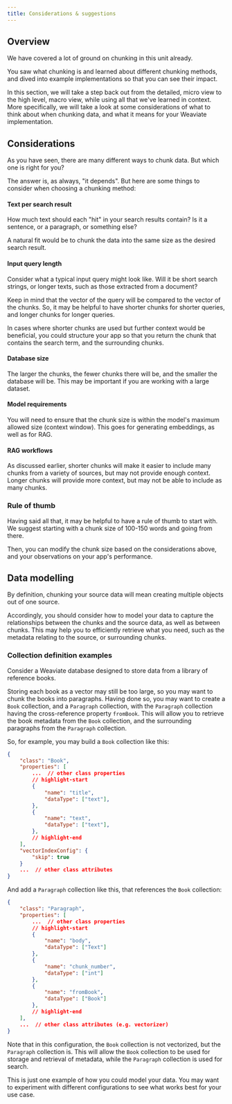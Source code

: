 ```yaml
---
title: Considerations & suggestions
---
```


<!-- import imageUrl from '../../tmp_images/academy_placeholder.jpg';

<img src={imageUrl} alt="Image alt" width="75%"/> -->


<PreviewUnit />

## <i class="fa-solid fa-square-chevron-right"></i> Overview

We have covered a lot of ground on chunking in this unit already.

You saw what chunking is and learned about different chunking methods, and dived into example implementations so that you can see their impact.

In this section, we will take a step back out from the detailed, micro view to the high level, macro view, while using all that we've learned in context. More specifically, we will take a look at some considerations of what to think about when chunking data, and what it means for your Weaviate implementation.

## <i class="fa-solid fa-square-chevron-right"></i> Considerations

As you have seen, there are many different ways to chunk data. But which one is right for you?

The answer is, as always, "it depends". But here are some things to consider when choosing a chunking method:

#### Text per search result

How much text should each "hit" in your search results contain? Is it a sentence, or a paragraph, or something else?

A natural fit would be to chunk the data into the same size as the desired search result.

#### Input query length

Consider what a typical input query might look like. Will it be short search strings, or longer texts, such as those extracted from a document?

Keep in mind that the vector of the query will be compared to the vector of the chunks. So, it may be helpful to have shorter chunks for shorter queries, and longer chunks for longer queries.

In cases where shorter chunks are used but further context would be beneficial, you could structure your app so that you return the chunk that contains the search term, and the surrounding chunks.

#### Database size

The larger the chunks, the fewer chunks there will be, and the smaller the database will be. This may be important if you are working with a large dataset.

#### Model requirements

You will need to ensure that the chunk size is within the model's maximum allowed size (context window). This goes for generating embeddings, as well as for RAG.

#### RAG workflows

As discussed earlier, shorter chunks will make it easier to include many chunks from a variety of sources, but may not provide enough context. Longer chunks will provide more context, but may not be able to include as many chunks.

### <i class="fa-solid fa-chalkboard"></i> Rule of thumb

Having said all that, it may be helpful to have a rule of thumb to start with. We suggest starting with a chunk size of 100-150 words and going from there.

Then, you can modify the chunk size based on the considerations above, and your observations on your app's performance.

## <i class="fa-solid fa-square-chevron-right"></i> Data modelling

By definition, chunking your source data will mean creating multiple objects out of one source.

Accordingly, you should consider how to model your data to capture the relationships between the chunks and the source data, as well as between chunks. This may help you to efficiently retrieve what you need, such as the metadata relating to the source, or surrounding chunks.

### <i class="fa-solid fa-code"></i> Collection definition examples

Consider a Weaviate database designed to store data from a library of reference books.

Storing each book as a vector may still be too large, so you may want to chunk the books into paragraphs. Having done so, you may want to create a `Book` collection, and a `Paragraph` collection, with the `Paragraph` collection having the cross-reference property `fromBook`. This will allow you to retrieve the book metadata from the `Book` collection, and the surrounding paragraphs from the `Paragraph` collection.

So, for example, you may build a `Book` collection like this:

```json
{
    "class": "Book",
    "properties": [
        ...  // other class properties
        // highlight-start
        {
            "name": "title",
            "dataType": ["text"],
        },
        {
            "name": "text",
            "dataType": ["text"],
        },
        // highlight-end
    ],
    "vectorIndexConfig": {
        "skip": true
    }
    ...  // other class attributes
}
```

And add a `Paragraph` collection like this, that references the `Book` collection:

```json
{
    "class": "Paragraph",
    "properties": [
        ...  // other class properties
        // highlight-start
        {
            "name": "body",
            "dataType": ["Text"]
        },
        {
            "name": "chunk_number",
            "dataType": ["int"]
        },
        {
            "name": "fromBook",
            "dataType": ["Book"]
        },
        // highlight-end
    ],
    ...  // other class attributes (e.g. vectorizer)
}
```

Note that in this configuration, the `Book` collection is not vectorized, but the `Paragraph` collection is. This will allow the `Book` collection to be used for storage and retrieval of metadata, while the `Paragraph` collection is used for search.

This is just one example of how you could model your data. You may want to experiment with different configurations to see what works best for your use case.

<!-- ## <i class="fa-solid fa-square-chevron-right"></i> Review

<Quiz questions={varName} />

Any quiz questions

### <i class="fa-solid fa-pen-to-square"></i> Review exercise

:::note <i class="fa-solid fa-square-terminal"></i> Exercise
Try out ...
:::

### <i class="fa-solid fa-lightbulb-on"></i> Key takeaways

:::info
Add summary
::: -->


<GiscusDocComment />

<!-- import Quiz from '/src/components/Academy/quiz.js'
const varName = [{
  questionText: 'questionText',
  answerOptions: [
    {
      answerText: 'answerOne',
      isCorrect: false,
      feedback: 'feedbackOne',
    },
    {
      answerText: 'answerTwo',
      isCorrect: false,
      feedback: 'feedbackTwo',
    },
    {
      answerText: 'answerThree',
      isCorrect: false,
      feedback: 'feedbackThree',
    },
  ]
}]; -->
